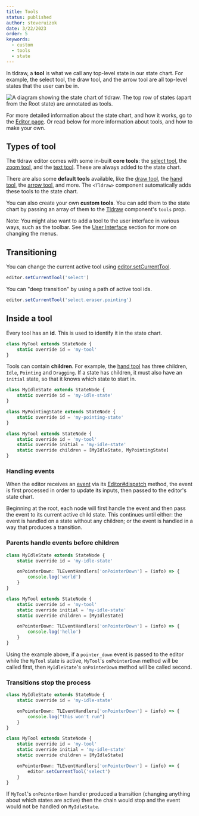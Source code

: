 ```yaml
---
title: Tools
status: published
author: steveruizok
date: 3/22/2023
order: 5
keywords:
  - custom
  - tools
  - state
---
```


In tldraw, a **tool** is what we call any top-level state in our state chart. For example, the select tool, the draw tool, and the arrow tool are all top-level states that the user can be in.

<Image
	title="Tools"
	src="/images/api/tools.png"
	alt="A diagram showing the state chart of tldraw. The top row of states (apart from the Root state) are annotated as tools."
	title="The first level of states in the start chart are known as tools."
/>

For more detailed information about the state chart, and how it works, go to the [Editor page](editor). Or read below for more information about tools, and how to make your own.

## Types of tool

The tldraw editor comes with some in-built **core tools**: the [select tool](/reference/tldraw/SelectTool), the [zoom tool](/reference/tldraw/ZoomTool), and the [text tool](/reference/tldraw/TextShapeTool). These are always added to the state chart.

There are also some **default tools** available, like the [draw tool](/reference/tldraw/DrawShapeTool), the [hand tool](/reference/tldraw/HandTool), the [arrow tool](/reference/tldraw/ArrowShapeTool), and more. The `<Tldraw>` component automatically adds these tools to the state chart.

You can also create your own **custom tools**. You can add them to the state chart by passing an array of them to the [Tldraw](?) component's `tools` prop.

Note: You might also want to add a tool to the user interface in various ways, such as the toolbar. See the [User Interface](/docs/user-interface) section for more on changing the menus.

## Transitioning

You can change the current active tool using [editor.setCurrentTool](/reference/editor/Editor#setCurrentTool).

```ts
editor.setCurrentTool('select')
```

You can "deep transition" by using a path of active tool ids.

```ts
editor.setCurrentTool('select.eraser.pointing')
```

## Inside a tool

Every tool has an **id**. This is used to identify it in the state chart.

```ts
class MyTool extends StateNode {
	static override id = 'my-tool'
}
```

Tools can contain **children**. For example, the [hand tool](/reference/tldraw/HandTool) has three children, `Idle`, `Pointing` and `Dragging`. If a state has children, it must also have an `initial` state, so that it knows which state to start in.

```ts
class MyIdleState extends StateNode {
	static override id = 'my-idle-state'
}

class MyPointingState extends StateNode {
	static override id = 'my-pointing-state'
}

class MyTool extends StateNode {
	static override id = 'my-tool'
	static override initial = 'my-idle-state'
	static override children = [MyIdleState, MyPointingState]
}
```

### Handling events

When the editor receives an [event](/reference/editor/TLEventHandlers) via its [Editor#dispatch](?) method, the event is first processed in order to update its inputs, then passed to the editor's state chart.

Beginning at the root, each node will first handle the event and then pass the event to its current active child state. This continues until either: the event is handled on a state without any children; or the event is handled in a way that produces a transition.

### Parents handle events before children

```ts
class MyIdleState extends StateNode {
	static override id = 'my-idle-state'

	onPointerDown: TLEventHandlers['onPointerDown'] = (info) => {
		console.log('world')
	}
}

class MyTool extends StateNode {
	static override id = 'my-tool'
	static override initial = 'my-idle-state'
	static override children = [MyIdleState]

	onPointerDown: TLEventHandlers['onPointerDown'] = (info) => {
		console.log('hello')
	}
}
```

Using the example above, if a `pointer_down` event is passed to the editor while the `MyTool` state is active, `MyTool`'s `onPointerDown` method will be called first, then `MyIdleState`'s `onPointerDown` method will be called second.

### Transitions stop the process

```ts
class MyIdleState extends StateNode {
	static override id = 'my-idle-state'

	onPointerDown: TLEventHandlers['onPointerDown'] = (info) => {
		console.log("this won't run")
	}
}

class MyTool extends StateNode {
	static override id = 'my-tool'
	static override initial = 'my-idle-state'
	static override children = [MyIdleState]

	onPointerDown: TLEventHandlers['onPointerDown'] = (info) => {
		editor.setCurrentTool('select')
	}
}
```

If `MyTool`'s `onPointerDown` handler produced a transition (changing anything about which states are active) then the chain would stop and the event would not be handled on `MyIdleState`.
